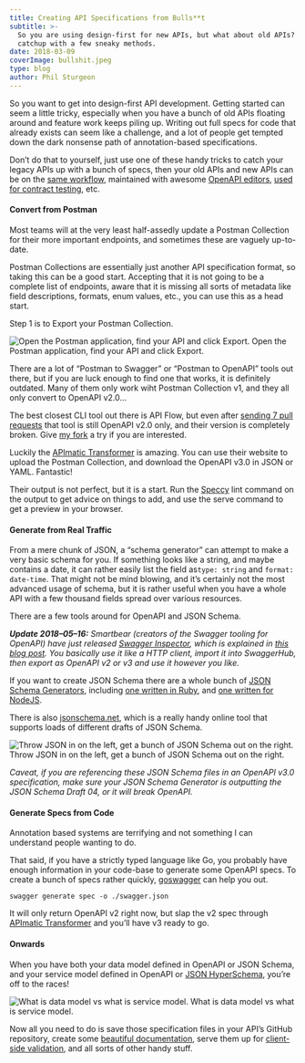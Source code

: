 ```yaml
---
title: Creating API Specifications from Bulls**t
subtitle: >-
  So you are using design-first for new APIs, but what about old APIs? Play
  catchup with a few sneaky methods.
date: 2018-03-09
coverImage: bullshit.jpeg
type: blog
author: Phil Sturgeon
---
```


So you want to get into design-first API development. Getting started can seem a little tricky, especially when you have a bunch of old APIs floating around and feature work keeps piling up. Writing out full specs for code that already exists can seem like a challenge, and a lot of people get tempted down the dark nonsense path of annotation-based specifications.

Don’t do that to yourself, just use one of these handy tricks to catch your legacy APIs up with a bunch of specs, then your old APIs and new APIs can be on the [same workflow](https://apisyouwonthate.com/blog/weworks-api-specification-workflow), maintained with awesome [OpenAPI editors](https://openapi.tools/), [used for contract testing](https://apisyouwonthate.com/blog/writing-documentation-via-contract-testing), etc.

#### Convert from Postman

Most teams will at the very least half-assedly update a Postman Collection for their more important endpoints, and sometimes these are vaguely up-to-date.

Postman Collections are essentially just another API specification format, so taking this can be a good start. Accepting that it is not going to be a complete list of endpoints, aware that it is missing all sorts of metadata like field descriptions, formats, enum values, etc., you can use this as a head start.

Step 1 is to Export your Postman Collection.

![Open the Postman application, find your API and click Export.](https://cdn-images-1.medium.com/max/800/1*ZtxIXvosFR6tUGD1y-Nakg.png)
Open the Postman application, find your API and click Export.

There are a lot of “Postman to Swagger” or “Postman to OpenAPI” tools out there, but if you are luck enough to find one that works, it is definitely outdated. Many of them only work wiht Postman Collection v1, and they all only convert to OpenAPI v2.0…

The best closest CLI tool out there is API Flow, but even after [sending 7 pull requests](https://github.com/luckymarmot/API-Flow/pulls) that tool is still OpenAPI v2.0 only, and their version is completely broken. Give [my fork](https://github.com/philsturgeon/API-Flow) a try if you are interested.

Luckily the [APImatic Transformer](https://apimatic.io/transformer) is amazing. You can use their website to upload the Postman Collection, and download the OpenAPI v3.0 in JSON or YAML. Fantastic!

Their output is not perfect, but it is a start. Run the [Speccy](https://github.com/wework/speccy) lint command on the output to get advice on things to add, and use the serve command to get a preview in your browser.

#### Generate from Real Traffic

From a mere chunk of JSON, a “schema generator” can attempt to make a very basic schema for you. If something looks like a string, and maybe contains a date, it can rather easily list the field as`type: string` and `format: date-time`. That might not be mind blowing, and it’s certainly not the most advanced usage of schema, but it is rather useful when you have a whole API with a few thousand fields spread over various resources.

There are a few tools around for OpenAPI and JSON Schema.

**_Update 2018–05–16:_** _Smartbear (creators of the Swagger tooling for OpenAPI) have just released_ [_Swagger Inspector_](https://inspector.swagger.io/builder)_, which is explained in_ [_this blog post_](https://swagger.io/blog/convert-oas-3-swagger-inspector/)_. You basically use it like a HTTP client, import it into SwaggerHub, then export as OpenAPI v2 or v3 and use it however you like._

If you want to create JSON Schema there are a whole bunch of [JSON Schema Generators](https://json-schema.org/implementations.html#schema-generation), including [one written in Ruby](https://github.com/maxlinc/json-schema-generator), and [one written for NodeJS](https://github.com/stoplightio/json-schema-generator).

There is also [jsonschema.net](https://jsonschema.net), which is a really handy online tool that supports loads of different drafts of JSON Schema.

![Throw JSON in on the left, get a bunch of JSON Schema out on the right.](https://cdn-images-1.medium.com/max/800/1*yoc45QH20TEfiIu4k7K8BQ.png)
Throw JSON in on the left, get a bunch of JSON Schema out on the right.

_Caveat, if you are referencing these JSON Schema files in an OpenAPI v3.0 specification, make sure your JSON Schema Generator is outputting the JSON Schema Draft 04, or it will break OpenAPI._

#### Generate Specs from Code

Annotation based systems are terrifying and not something I can understand people wanting to do.

That said, if you have a strictly typed language like Go, you probably have enough information in your code-base to generate some OpenAPI specs. To create a bunch of specs rather quickly, [goswagger](https://goswagger.io/generate/spec.html) can help you out.

```
swagger generate spec -o ./swagger.json
```

It will only return OpenAPI v2 right now, but slap the v2 spec through [APImatic Transformer](https://apimatic.io/transformer) and you’ll have v3 ready to go.

#### Onwards

When you have both your data model defined in OpenAPI or JSON Schema, and your service model defined in OpenAPI or [JSON HyperSchema](/blog/getting-started-with-json-hyper-schema), you’re off to the races!

![What is data model vs what is service model.](https://cdn-images-1.medium.com/max/800/1*HJNeScvRLelLDfn5RgoXSg.png)
What is data model vs what is service model.

Now all you need to do is save those specification files in your API’s GitHub repository, create some [beautiful documentation](/blog/turning-contracts-into-beautiful-documentation), serve them up for [client-side validation,](https://apisyouwonthate.com/blog/json-schema-client-side-validation) and all sorts of other handy stuff.
